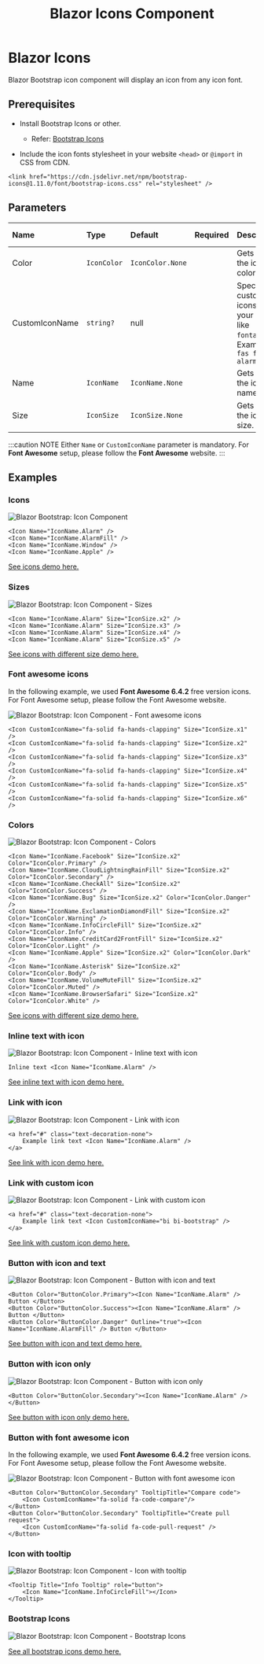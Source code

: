 ﻿---
title: Blazor Icons Component
description: The Icon component will display an icon from any icon font.
image: https://i.imgur.com/8HcjpiK.png

sidebar_label: Icons
sidebar_position: 1
---


# Blazor Icons

Blazor Bootstrap icon component will display an icon from any icon font.

<CarbonAd />

## Prerequisites

- Install Bootstrap Icons or other.
  - Refer: [Bootstrap Icons](https://icons.getbootstrap.com/)

- Include the icon fonts stylesheet in your website `<head>` or `@import` in CSS from CDN.
```
<link href="https://cdn.jsdelivr.net/npm/bootstrap-icons@1.11.0/font/bootstrap-icons.css" rel="stylesheet" />
```

## Parameters

| Name | Type | Default | Required | Description | Added Version |
|:--|:--|:--|:--|:--|:--|
| Color | `IconColor` | `IconColor.None` | | Gets or sets the icon color. | 1.9.0 |
| CustomIconName | `string?` | null | | Specify custom icons of your own, like `fontawesome`. Example: `fas fa-alarm-clock` | 1.0.0 |
| Name | `IconName` | `IconName.None` | | Gets or sets the icon name. | 1.0.0 |
| Size | `IconSize` | `IconSize.None` | | Gets or sets the icon size. | 1.0.0 |

:::caution NOTE
Either `Name` or `CustomIconName` parameter is mandatory. For **Font Awesome** setup, please follow the **Font Awesome** website.
:::

## Examples

### Icons

<img src="https://i.imgur.com/WClg4kQ.jpg" alt="Blazor Bootstrap: Icon Component" />

```cshtml {} showLineNumbers
<Icon Name="IconName.Alarm" />
<Icon Name="IconName.AlarmFill" />
<Icon Name="IconName.Window" />
<Icon Name="IconName.Apple" />
```
[See icons demo here.](https://demos.blazorbootstrap.com/icons#examples)

### Sizes

<img src="https://i.imgur.com/ko7c6k3.jpg" alt="Blazor Bootstrap: Icon Component - Sizes" />

```cshtml {} showLineNumbers
<Icon Name="IconName.Alarm" Size="IconSize.x2" />
<Icon Name="IconName.Alarm" Size="IconSize.x3" />
<Icon Name="IconName.Alarm" Size="IconSize.x4" />
<Icon Name="IconName.Alarm" Size="IconSize.x5" />
```
[See icons with different size demo here.](https://demos.blazorbootstrap.com/icons#sizes)

### Font awesome icons

In the following example, we used **Font Awesome 6.4.2** free version icons. For Font Awesome setup, please follow the Font Awesome website.

<img src="https://i.imgur.com/aUuJE34.png" alt="Blazor Bootstrap: Icon Component - Font awesome icons" />

```cshtml {} showLineNumbers
<Icon CustomIconName="fa-solid fa-hands-clapping" Size="IconSize.x1" />
<Icon CustomIconName="fa-solid fa-hands-clapping" Size="IconSize.x2" />
<Icon CustomIconName="fa-solid fa-hands-clapping" Size="IconSize.x3" />
<Icon CustomIconName="fa-solid fa-hands-clapping" Size="IconSize.x4" />
<Icon CustomIconName="fa-solid fa-hands-clapping" Size="IconSize.x5" />
<Icon CustomIconName="fa-solid fa-hands-clapping" Size="IconSize.x6" />
```

### Colors

<img src="https://i.imgur.com/pUutAt8.png" alt="Blazor Bootstrap: Icon Component - Colors" />

```cshtml {} showLineNumbers
<Icon Name="IconName.Facebook" Size="IconSize.x2" Color="IconColor.Primary" />
<Icon Name="IconName.CloudLightningRainFill" Size="IconSize.x2" Color="IconColor.Secondary" />
<Icon Name="IconName.CheckAll" Size="IconSize.x2" Color="IconColor.Success" />
<Icon Name="IconName.Bug" Size="IconSize.x2" Color="IconColor.Danger" />
<Icon Name="IconName.ExclamationDiamondFill" Size="IconSize.x2" Color="IconColor.Warning" />
<Icon Name="IconName.InfoCircleFill" Size="IconSize.x2" Color="IconColor.Info" />
<Icon Name="IconName.CreditCard2FrontFill" Size="IconSize.x2" Color="IconColor.Light" />
<Icon Name="IconName.Apple" Size="IconSize.x2" Color="IconColor.Dark" />
<Icon Name="IconName.Asterisk" Size="IconSize.x2" Color="IconColor.Body" />
<Icon Name="IconName.VolumeMuteFill" Size="IconSize.x2" Color="IconColor.Muted" />
<Icon Name="IconName.BrowserSafari" Size="IconSize.x2" Color="IconColor.White" />
```
[See icons with different size demo here.](https://demos.blazorbootstrap.com/icons#colors)

### Inline text with icon

<img src="https://i.imgur.com/eNKFAKg.jpg" alt="Blazor Bootstrap: Icon Component - Inline text with icon" />

```cshtml {} showLineNumbers
Inline text <Icon Name="IconName.Alarm" />
```
[See inline text with icon demo here.](https://demos.blazorbootstrap.com/icons#inline-text-with-icon)

### Link with icon

<img src="https://i.imgur.com/pDpv29z.jpg" alt="Blazor Bootstrap: Icon Component - Link with icon" />

```cshtml {} showLineNumbers
<a href="#" class="text-decoration-none">
    Example link text <Icon Name="IconName.Alarm" />
</a>
```
[See link with icon demo here.](https://demos.blazorbootstrap.com/icons#link-with-icon)

### Link with custom icon

<img src="https://i.imgur.com/KNFvgiS.jpg" alt="Blazor Bootstrap: Icon Component - Link with custom icon" />

```cshtml {} showLineNumbers
<a href="#" class="text-decoration-none">
    Example link text <Icon CustomIconName="bi bi-bootstrap" />
</a>
```
[See link with custom icon demo here.](https://demos.blazorbootstrap.com/icons#link-with-custom-icon)

### Button with icon and text

<img src="https://i.imgur.com/Pkzbm1Q.jpg" alt="Blazor Bootstrap: Icon Component - Button with icon and text" />

```cshtml {} showLineNumbers
<Button Color="ButtonColor.Primary"><Icon Name="IconName.Alarm" /> Button </Button>
<Button Color="ButtonColor.Success"><Icon Name="IconName.Alarm" /> Button </Button>
<Button Color="ButtonColor.Danger" Outline="true"><Icon Name="IconName.AlarmFill" /> Button </Button>
```
[See button with icon and text demo here.](https://demos.blazorbootstrap.com/icons#button-with-icon-and-text)

### Button with icon only

<img src="https://i.imgur.com/3WClQmS.jpg" alt="Blazor Bootstrap: Icon Component - Button with icon only" />

```cshtml {} showLineNumbers
<Button Color="ButtonColor.Secondary"><Icon Name="IconName.Alarm" /></Button>
```
[See button with icon only demo here.](https://demos.blazorbootstrap.com/icons#button-with-icon-only)

### Button with font awesome icon

In the following example, we used **Font Awesome 6.4.2** free version icons. For Font Awesome setup, please follow the Font Awesome website.

<img src="https://i.imgur.com/GWppafv.png" alt="Blazor Bootstrap: Icon Component - Button with font awesome icon" />

```cshtml {} showLineNumbers
<Button Color="ButtonColor.Secondary" TooltipTitle="Compare code">
    <Icon CustomIconName="fa-solid fa-code-compare"/>
</Button>
<Button Color="ButtonColor.Secondary" TooltipTitle="Create pull request">
    <Icon CustomIconName="fa-solid fa-code-pull-request" />
</Button>
```

### Icon with tooltip

<img src="https://i.imgur.com/OwfxRXn.png" alt="Blazor Bootstrap: Icon Component - Icon with tooltip" />

```cshtml {} showLineNumbers
<Tooltip Title="Info Tooltip" role="button">
    <Icon Name="IconName.InfoCircleFill"></Icon>
</Tooltip>
```

### Bootstrap Icons

<img src="https://i.imgur.com/8HcjpiK.png" alt="Blazor Bootstrap: Icon Component - Bootstrap Icons" />

[See all bootstrap icons demo here.](https://demos.blazorbootstrap.com/icons#bootstrap-icons)